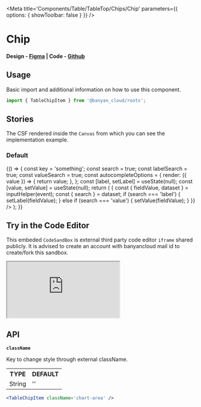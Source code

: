 

<Meta
	title='Components/Table/TableTop/Chips/Chip'
	parameters={{ options: { showToolbar: false } }}
/>

# Chip

#### Design - [Figma](https://www.figma.com/file/e9opoAtQHBo4vFd6u0Co98/Component-Library?type=design&node-id=1-5&mode=design&t=tXbQWENNIzmFNTVU-0) | Code - [Github](https://github.com/banyandata-cloud/roots/tree/main/components/table/table/tableChips/tableChipItem)

## Usage

Basic import and additional information on how to use this component.

```js
import { TableChipItem } from '@banyan_cloud/roots';
```

## Stories

The CSF rendered inside the `Canvas` from which you can see the implementation example.

### Default

<Canvas>
	<Story name='Default'>
		{() => {
			const key = 'something';
			const search = true;
			const labelSearch = true;
			const valueSearch = true;
			const autocompleteOptions = {
				render: ({ value }) => {
					return value;
				},
			};
			const [label, setLabel] = useState(null);
			const [value, setValue] = useState(null);
			return (
				<ThemedContainer
					key={key}
					search={true}
					labelSearch={true}
					valueSearch={true}
					autocompleteOptions={autocompleteOptions}>
					<TableChipItem
						label={label}
						value={value}
						key={key}
						search={true}
						labelSearch={true}
						valueSearch={true}
						autocompleteOptions={autocompleteOptions}
						onSearch={(event) => {
							const { fieldValue, dataset } = inputHelper(event);
							const { search } = dataset;
							if (search === 'label') {
								setLabel(fieldValue);
							} else if (search === 'value') {
								setValue(fieldValue);
							}
						}}
					/>
				</ThemedContainer>
			);
		}}
	</Story>
</Canvas>

## Try in the Code Editor

This embeded `CodeSandBox` is external third party code editor `iframe` shared publicly. It is advised to create an account with banyancloud mail id to create/fork this sandbox.

<ToggleIframeContainer>
	<iframe
		src='https://codesandbox.io/s/delicate-wood-vrqzpw?file=/src/App.js'
		style={{ width: '100%', height: 500 }}
		title='xenodochial-moon-5y668f'
		allow='accelerometer; ambient-light-sensor; camera; encrypted-media; geolocation; gyroscope; hid; microphone; midi; payment; usb; vr; xr-spatial-tracking'
		sandbox='allow-forms allow-modals allow-popups allow-presentation allow-same-origin allow-scripts'></iframe>
</ToggleIframeContainer>

## API

**`className`**

Key to change style through external className.

<table style={{ width: '100%' }}>
	<tr>
		<th style={{ textAlign: 'left', width: '50%' }}>TYPE</th>
		<th style={{ textAlign: 'left', width: '50%' }}>DEFAULT</th>
	</tr>
	<tr>
		<td>String</td>
		<td>''</td>
	</tr>
</table>

```jsx
<TableChipItem className='chart-area' />
```
